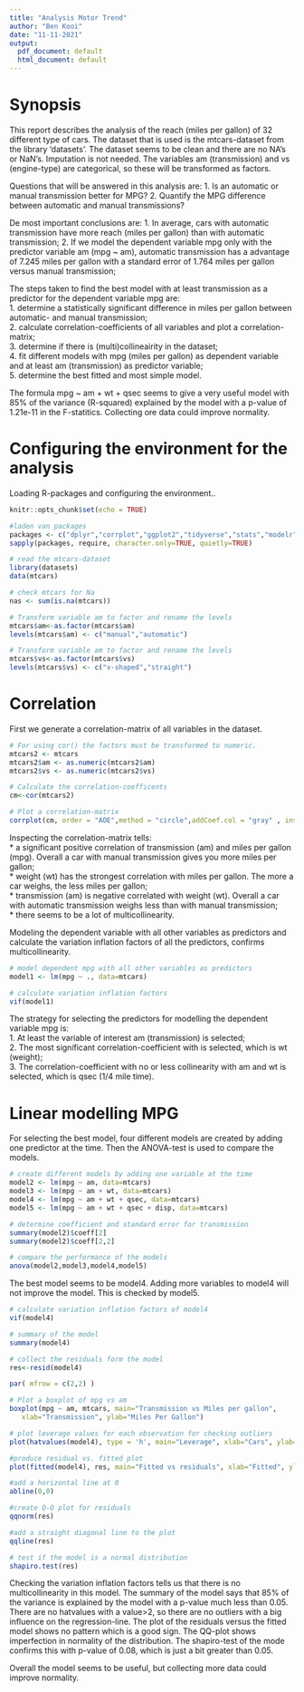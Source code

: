 ```yaml
---
title: "Analysis Motor Trend"
author: "Ben Kooi"
date: "11-11-2021"
output:
  pdf_document: default
  html_document: default
---
```

# Synopsis

This report describes the analysis of the reach (miles per gallon) of 32 different type of cars. The dataset that is used is the mtcars-dataset from the library 'datasets'.
The dataset seems to be clean and there are no NA's or NaN's. Imputation is not needed.
The variables am (transmission) and vs (engine-type) are categorical, so these will be transformed as factors.

Questions that will be answered in this analysis are:
1. Is an automatic or manual transmission better for MPG?
2. Quantify the MPG difference between automatic and manual transmissions?

De most important conclusions are:
1. In average, cars with automatic transmission have more reach (miles per gallon) than with automatic transmission;
2. If we model the dependent variable mpg only with the predictor variable am (mpg ~ am), automatic transmission has a advantage of 7.245 miles per gallon with a standard error of 1.764 miles per gallon versus manual transmission;

The steps taken to find the best model with at least transmission as a predictor for the dependent variable mpg are:  
1. determine a statistically significant difference in miles per gallon between automatic- and manual transmission;  
2. calculate correlation-coefficients of all variables and plot a correlation-matrix;  
3. determine if there is (multi)collineairity in the dataset;  
4. fit different models with mpg (miles per gallon) as dependent variable and at least am (transmission) as predictor variable;  
5. determine the best fitted and most simple model.  

The formula mpg ~ am + wt + qsec seems to give a very useful model with 85% of the variance (R-squared) explained by the model with a p-value of 1.21e-11 in the F-statitics. Collecting ore data could improve normality.

# Configuring the environment for the analysis

Loading R-packages and configuring the environment..

```r
knitr::opts_chunk$set(echo = TRUE)

#laden van packages
packages <- c("dplyr","corrplot","ggplot2","tidyverse","stats","modelr","zoo","tsibble","car", "EnvStats")
sapply(packages, require, character.only=TRUE, quietly=TRUE)

# read the mtcars-dataset
library(datasets)
data(mtcars)

# check mtcars for Na
nas <- sum(is.na(mtcars))

# Transform variable am to factor and rename the levels
mtcars$am<-as.factor(mtcars$am)
levels(mtcars$am) <- c("manual","automatic")

# Transform variable am to factor and rename the levels
mtcars$vs<-as.factor(mtcars$vs)
levels(mtcars$vs) <- c("v-shaped","straight")

```

# Correlation
First we generate a correlation-matrix of all variables in the dataset. 

``` r
# For using cor() the factors must be transformed to numeric.
mtcars2 <- mtcars
mtcars2$am <- as.numeric(mtcars2$am)
mtcars2$vs <- as.numeric(mtcars2$vs)

# Calculate the correlation-coefficents
cm<-cor(mtcars2)

# Plot a correlation-matrix
corrplot(cm, order = "AOE",method = "circle",addCoef.col = "gray" , insig = "p-value")
```

Inspecting the correlation-matrix tells:  
* a significant positive correlation of transmission (am) and miles per gallon (mpg). Overall a car with manual transmission gives you more miles per gallon;  
* weight (wt) has the strongest correlation with miles per gallon. The more a car weighs, the less miles per gallon;  
* transmission (am) is negative correlated with weight (wt). Overall a car with automatic transmission weighs less than with manual transmission;  
* there seems to be a lot of multicollinearity. 

Modeling the dependent variable with all other variables as predictors and calculate the variation inflation factors of all the predictors, confirms multicollinearity.
``` r
# model dependent mpg with all other variables as predictors
model1 <- lm(mpg ~ ., data=mtcars)

# calculate variation inflation factors
vif(model1)
```

The strategy for selecting the predictors for modelling the dependent variable mpg is:  
1. At least the variable of interest am (transmission) is selected;  
2. The most significant correlation-coefficient with is selected, which is wt (weight);  
3. The correlation-coefficient with no or less collinearity with am and wt is selected, which is qsec (1/4 mile time).  

# Linear modelling MPG

For selecting the best model, four different models are created by adding one predictor at the time. Then the ANOVA-test is used to compare the models.

``` r
# create different models by adding one variable at the time
model2 <- lm(mpg ~ am, data=mtcars)
model3 <- lm(mpg ~ am + wt, data=mtcars)
model4 <- lm(mpg ~ am + wt + qsec, data=mtcars)
model5 <- lm(mpg ~ am + wt + qsec + disp, data=mtcars)

# determine coefficient and standard error for transmission 
summary(model2)$coeff[2]
summary(model2)$coeff[2,2]

# compare the performance of the models
anova(model2,model3,model4,model5)
```

The best model seems to be model4. Adding more variables to model4 will not improve the model. This is checked by model5.

``` r
# calculate variation inflation factors of model4
vif(model4)

# summary of the model
summary(model4)

# collect the residuals form the model
res<-resid(model4)

par( mfrow = c(2,2) )

# Plot a boxplot of mpg vs am
boxplot(mpg ~ am, mtcars, main="Transmission vs Miles per gallon",
   xlab="Transmission", ylab="Miles Per Gallon")

# plot leverage values for each observation for checking outliers
plot(hatvalues(model4), type = 'h', main="Leverage", xlab="Cars", ylab="Hatvalues")

#produce residual vs. fitted plot
plot(fitted(model4), res, main="Fitted vs residuals", xlab="Fitted", ylab="Residuals")

#add a horizontal line at 0 
abline(0,0)

#create Q-Q plot for residuals
qqnorm(res)

#add a straight diagonal line to the plot
qqline(res)

# test if the model is a normal distribution
shapiro.test(res)
```

Checking the variation inflation factors tells us that there is no multicollinearity in this model. The summary of the model says that 85% of the variance is explained by the model with a p-value much less than 0.05. There are no hatvalues with a value>2, so there are no outliers with a big influence on the regression-line. The plot of the residuals versus the fitted model shows no pattern which is a good sign. The QQ-plot shows imperfection in normality of the distribution. The shapiro-test of the mode confirms this with p-value of 0.08, which is just a bit greater than 0.05.

Overall the model seems to be useful, but collecting more data could improve normality.


